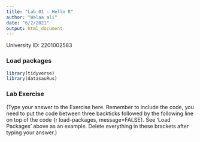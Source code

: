 ```yaml
---
title: "Lab 01 - Hello R"
author: "Walaa ali"
date: "6/2/2021"
output: html_document
---
```


University ID: 2201002583

### Load packages

```r
library(tidyverse) 
library(datasauRus)
```


### Lab Exercise

(Type your answer to the Exercise here. Remember to include the code, you need to put the code between three backticks followed by the following line on top of the code {r load-packages, message=FALSE}. See 'Load Packages' above as an example. Delete everything in these brackets after typing your answer.)